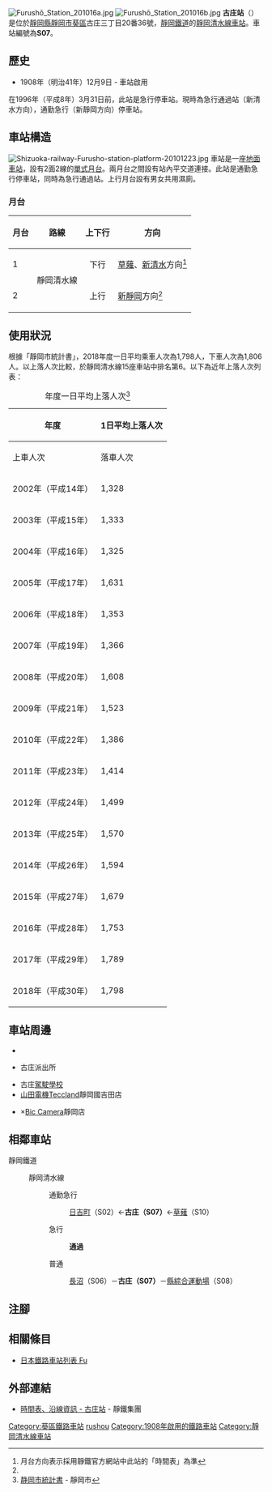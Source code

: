 {{NoteTA
|T=zh-hans:古庄站 (日本);zh-hk:古庄站 (日本);zh-tw:古庄車站 (日本);
|1=zh-hans:古庄站;zh-hk:古庄站;zh-tw:古庄車站;
|2=zh-hans:庄;zh-hk:庄;zh-tw:庄;
}}
{{About|位於靜岡縣靜岡市的靜岡鐵道靜岡清水線車站|位於[[德島縣|德島縣]][[那賀郡|那賀郡]]{{Translink|ja|羽ノ浦町|羽之浦町}}（現時：[[阿南市|阿南市]]）曾經存在的[[日本國有鐵道|日本國有鐵道]][[牟岐線|牟岐線]]車站|古庄站 (德島縣)}}
{{Infobox station
|公司色 = #3366FF
|站名 = 古庄
|圖片 = Furusho sta.Ekisha.jpg
|圖片說明 = 車站入口（2016年6月）
|日文原名 = 古庄
|平假名 = ふるしょう
|羅馬拼音 = Furusho
|副站名 = 
|電報略號 = 
|所在地 = {{JPN}}[[靜岡縣|靜岡縣]][[靜岡市|靜岡市]][[葵區|葵區]]古庄三丁目20番36号號
|座標 = {{coord|34|59|33.77|N|138|25|9.46|E|type:railwaystation_region:JP-24|display=inline,title}}
|車站構造 = [[地面車站|地面車站]]
|月台配置 = 2面2線
|啟用年月日 = 1908年（明治41年）12月9日
|廢站年月日 = 
|乘客人數 = 1,798
|上下車人次 = 
|統計年度 = 2018
|轉車 = 
|全寬備註 = 
|adjacent = {{Adjacent stations|system=靜岡鐵道|line=靜岡清水線|left=長沼|right=縣綜合運動場|note-left=S06<br>0.7km|note-mid=S07<br>距離[[新靜岡站|新靜岡]]3.8km|note-right=S08<br>1.0km}}
}}
[[File:Furushō_Station_201016a.jpg|thumb]]
[[File:Furushō_Station_201016b.jpg|thumb]]
'''古庄站'''（{{jpn|j=古庄駅|hg=ふるしょうえき|rm=Furusho eki|f=y}}）是位於[[靜岡縣|靜岡縣]][[靜岡市|靜岡市]][[葵區|葵區]]古庄三丁目20番36號，[[靜岡鐵道|靜岡鐵道]]的[[靜岡清水線|靜岡清水線]][[鐵路車站|車站]]。車站編號為'''S07'''。

==歷史==
* 1908年（明治41年）12月9日 - 車站啟用

在1996年（平成8年）3月31日前，此站是急行停車站。現時為急行通過站（新清水方向），通勤急行（新靜岡方向）停車站。

==車站構造==
[[File:Shizuoka-railway-Furusho-station-platform-20101223.jpg|thumb]]
車站是一座[[地面車站|地面車站]]，設有2面2線的[[單式月台|單式月台]]。兩月台之間設有站內平交道連接。此站是通勤急行停車站，同時為急行通過站。上行月台設有男女共用濕廁。

=== 月台 ===
{| rules="rows" class="wikitable"
!月台!!路線!!上下行!!方向
|-
! 1
| rowspan="2"| {{Color|#3366FF|●}}靜岡清水線
| style="text-align:center" | 下行
| [[草薙站_(靜岡鐵道)|草薙]]、[[新清水駅|新清水]]方向<ref name="homen">月台方向表示採用靜鐵官方網站中此站的「時間表」為準</ref>
|-
! 2
| style="text-align:center" | 上行
| [[新靜岡站|新靜岡]]方向<ref name="homen" />
|}

== 使用狀況 ==
根據「靜岡市統計書」，2018年度一日平均乘車人次為1,798人，下車人次為1,806人。以上落人次比較，於靜岡清水線15座車站中排名第6。以下為近年上落人次列表：
{| class="wikitable" style="text-align:right;"
|+年度一日平均上落人次<ref>[http://www.city.shizuoka.jp/556_000114.html 静岡市統計書] {{Wayback|url=http://www.city.shizuoka.jp/556_000114.html |date=20190702170133 }}{{ja icon}} - 靜岡市</ref>
|-
!rowspan="2"|年度
!colspan="3"|1日平均上落人次
|-
!上車人次
!落車人次
!合計
|-
|2002年（平成14年）
|1,328
|1,625
|2,953
|-
|2003年（平成15年）
|1,333
|1,650
|2,983
|-
|2004年（平成16年）
|1,325
|1,648
|2,973
|-
|2005年（平成17年）
|1,631
|1,592
|3,223
|-
|2006年（平成18年）
|1,353
|1,707
|3,060
|-
|2007年（平成19年）
|1,366
|1,697
|3,063
|-
|2008年（平成20年）
|1,608
|1,529
|3,137
|-
|2009年（平成21年）
|1,523
|1,456
|2,979
|-
|2010年（平成22年）
|1,386
|1,384
|2,770
|-
|2011年（平成23年）
|1,414
|1,490
|2,904
|-
|2012年（平成24年）
|1,499
|1,590
|3,089
|-
|2013年（平成25年）
|1,570
|1,591
|3,161
|-
|2014年（平成26年）
|1,594
|1,597
|3,191
|-
|2015年（平成27年）
|1,679
|1,668
|3,347
|-
|2016年（平成28年）
|1,753
|1,745
|3,498
|-
|2017年（平成29年）
|1,789
|1,784
|3,573
|-
|2018年（平成30年）
|1,798
|1,806
|3,604
|}

==車站周邊==
*{{Translink|ja|静岡県立静岡農業高等学校|靜岡縣立靜岡農業高等學校}}
*{{Translink|ja|静岡中央警察署|靜岡中央警署}}古庄派出所
*古庄[[駕駛人訓練班|駕駛學校]]
*[[山田電機|山田電機]]Teccland靜岡國吉田店
*{{Translink|ja|コジマ|小島 (家電店)|小島}}×[[Bic_Camera|Bic Camera]]靜岡店

== 相鄰車站 ==
; 靜岡鐵道
: {{車站編號s|#009|white|S}} 靜岡清水線
:: {{Color|orange|■}}通勤急行
::: [[日吉町站|日吉町]]（S02）←'''古庄（S07）'''←[[草薙站_(靜岡鐵道)|草薙]]（S10）
:: {{Color|red|■}}急行
::: '''通過'''
:: {{Color|blue|■}}普通
::: [[長沼站_(靜岡縣)|長沼]]（S06）－'''古庄（S07）'''－[[縣綜合運動場站|縣綜合運動場]]（S08）
== 注腳 ==
{{Reflist}}
== 相關條目 ==
{{commonscat|Furushō Station}}
* [[日本鐵路車站列表_Fu|日本鐵路車站列表 Fu]]
== 外部連結 ==
*[http://www.train.shizutetsu.co.jp/timetable/07_furusho.html 時間表、沿線資訊 - 古庄站] {{Wayback|url=http://www.train.shizutetsu.co.jp/timetable/07_furusho.html |date=20210116115720 }}{{ja icon}} - 靜鐵集團
{{靜岡清水線}}
{{DEFAULTSORT:Furusho}}
[[Category:葵區鐵路車站|Category:葵區鐵路車站]]
[[Category:日本鐵路車站_Fu|rushou]]
[[Category:1908年啟用的鐵路車站|Category:1908年啟用的鐵路車站]]
[[Category:靜岡清水線車站|Category:靜岡清水線車站]]